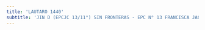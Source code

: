```yaml
---
title: 'LAUTARO 1440'
subtitle: 'JIN D (EPCJC 13/11°) SIN FRONTERAS - EPC N° 13 FRANCISCA JACQUES'
---
```


#
